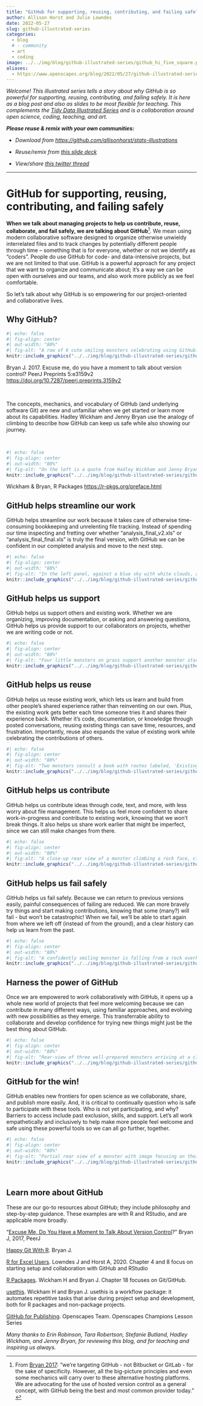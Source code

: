```yaml
---
title: "GitHub for supporting, reusing, contributing, and failing safely"
author: Allison Horst and Julie Lowndes
date: 2022-05-27
slug: github-illustrated-series
categories:
  - blog 
  # - community
  - art
  - coding
image: ../../img/blog/github-illustrated-series/github_hi_five_square.png 
aliases: 
  - https://www.openscapes.org/blog/2022/05/27/github-illustrated-series/
---
```


*Welcome! This illustrated series tells a story about why GitHub is so powerful for supporting, reusing, contributing, and failing safely. It is here as a blog post and also as slides to be most flexible for teaching. This complements the [Tidy Data Illustrated Series](https://www.openscapes.org/blog/2020/10/12/tidy-data/) and is a collaboration around open science, coding, teaching, and art.*

***Please reuse & remix with your own communities:***

-   *Download from <https://github.com/allisonhorst/stats-illustrations>*

-   *Reuse/remix from [this slide deck](https://docs.google.com/presentation/d/1OuLcJHWxpauVic0WEfGsWVreHbkmnINiEXldV5pjD5Q/)*

-   *View/share [this twitter thread](https://twitter.com/openscapes/status/1531658115015270400?s=20&t=GdP9_PChQ1EINLJwQNpRug)*

------------------------------------------------------------------------

# GitHub for supporting, reusing, contributing, and failing safely

**When we talk about managing projects to help us contribute, reuse, collaborate, and fail safely, we are talking about GitHub**[^1]. We mean using modern collaborative software designed to organize otherwise unwieldy interrelated files and to track changes by potentially different people through time -- something that is for everyone, whether or not we identify as "coders". People do use GitHub for code- and data-intensive projects, but we are not limited to that use. GitHub is a powerful approach for any project that we want to organize and communicate about; it's a way we can be open with ourselves and our teams, and also work more publicly as we feel comfortable.

So let's talk about why GitHub is so empowering for our project-oriented and collaborative lives.

[^1]: From [Bryan 2017](https://peerj.com/preprints/3159/): "we're targeting GitHub - not Bitbucket or GitLab - for the sake of specificity. However, all the big-picture principles and even some mechanics will carry over to these alternative hosting platforms. We are advocating for the use of hosted version control as a general concept, with GitHub being the best and most common provider today." <br>

## Why GitHub?

```r
#| echo: false
#| fig-align: center
#| out-width: "80%"
#| fig-alt: "A row of 6 cute smiling monsters celebrating using GitHub. The first, wearing a climbing harness labeled 'Me' is high-fiving another whose harness says 'Future Me'. Others hold a box of snacks that are tacos, a map, and a rope. Text above the monsters quotes Jenny Bryan: 'Collaboration is the most compelling reason to manage a project with Git and GitHub. My definition of collaboration includes hands-on participation by multiple people, including your past and future self, as well as an asymmetric model, in which some people are active makers and others only read or review.'"
knitr::include_graphics("../../img/blog/github-illustrated-series/github_friends.png")
```

::: {.center-text}
Bryan J. 2017. Excuse me, do you have a moment to talk about version control? PeerJ Preprints 5:e3159v2 <https://doi.org/10.7287/peerj.preprints.3159v2>
:::

<br>

The concepts, mechanics, and vocabulary of GitHub (and underlying software Git) are new and unfamiliar when we get started or learn more about its capabilities. Hadley Wickham and Jenny Bryan use the analogy of climbing to describe how GitHub can keep us safe while also showing our journey.

<br>

```r
#| echo: false
#| fig-align: center
#| out-width: "80%"
#| fig-alt: "On the left is a quote from Hadley Wickham and Jenny Bryan that says 'Using a Git commit is like using anchors and other protection when climbing...if you make a mistake you can't fall past the previous commit. Commits are also helpful to others, because they show your journey, not just the destination.' On the right, two little monsters climb a cliff face. Their ropes are secured by several anchors, each labeled 'Commit'. Three monsters on the ground support the climbers."
knitr::include_graphics("../../img/blog/github-illustrated-series/github_wickham_bryan_git_quote.png")
```

::: {.center-text}
Wickham & Bryan, R Packages <https://r-pkgs.org/preface.html>
:::

## GitHub helps streamline our work

GitHub helps streamline our work because it takes care of otherwise time-consuming bookkeeping and unrelenting file tracking. Instead of spending our time inspecting and fretting over whether "analysis_final_v2.xls" or "analysis_final_final.xls" is truly the final version, with GitHub we can be confident in our completed analysis and move to the next step. <br>

```r
#| echo: false
#| fig-align: center
#| out-width: "80%"
#| fig-alt: "In the left panel, against a blue sky with white clouds, a confident-looking monster climbs a rock face. Their rope’s anchors, secured with carabiners, are labeled from bottom to top and say 'Initial commit', 'Data Cleaned', 'Analysis completed'. Another anchor on their harness  is ready to place and is labeled 'Manuscript drafted'. In the right panel, against a gray sky with rain and lightning, an unhappy stressed-looking monster climbs a rock face. Their rope has a knot, is frayed, and is looped around one foot. Their anchors, placed haphazardly and not well-secured, are labeled things like 'analysis_final_v2.xls', 'analysis_final_final.xls', and 'ignore_this.xls'. Text above the left panel says: 'When working with GitHub we can navigate with more obvious, safe, streamlined routes that let us focus on the science-y things we want to do…' Text above the right panel says '...but working without GitHub can be disorienting, with too much time spent sifting through past work to figure out next steps forward.'"
knitr::include_graphics("../../img/blog/github-illustrated-series/github_compare_text.png")
```

## GitHub helps us support

GitHub helps us support others and existing work. Whether we are organizing, improving documentation, or asking and answering questions, GitHub helps us provide support to our collaborators on projects, whether we are writing code or not. 

```r
#| echo: false
#| fig-align: center
#| out-width: "80%"
#| fig-alt: "Four little monsters on grass support another monster starting their climb up a rock face. The climber's harness is labeled, 'Coder', the belayer wears a harness labeled 'Code review', two others consulting a book and route map wear caps labeled 'Documentation' and 'Reuse', and another brings a box labeled 'Project management and snacks'."
knitr::include_graphics("../../img/blog/github-illustrated-series/github_groundcrew_text.png")
```

## GitHub helps us reuse

GitHub helps us reuse existing work, which lets us learn and build from other people's shared experience rather than reinventing on our own. Plus, the existing work gets better each time someone tries it and shares their experience back. Whether it's code, documentation, or knowledge through posted conversations, reusing existing things can save time, resources, and frustration. Importantly, reuse also expands the value of existing work while celebrating the contributions of others. 

```r
#| echo: false
#| fig-align: center
#| out-width: "80%"
#| fig-alt: "Two monsters consult a book with routes labeled, 'Existing routes' and 'Our route' with warning information - images of lightning, a snake, and rocks falling - and notes on the facing page, while looking at the rock face they plan to climb. In the distance, one monster belays another who is climbing."
knitr::include_graphics("../../img/blog/github-illustrated-series/github_reuse.jpg")
```

## GitHub helps us contribute

GitHub helps us contribute ideas through code, text, and more, with less worry about file management. This helps us feel more confident to share work-in-progress and contribute to existing work, knowing that we won't break things. It also helps us share work earlier that might be imperfect, since we can still make changes from there.

```r
#| echo: false
#| fig-align: center
#| out-width: "80%"
#| fig-alt: "A close-up rear view of a monster climbing a rock face, clicking into an anchor point, with the word, 'Click!'"
knitr::include_graphics("../../img/blog/github-illustrated-series/github_clip.png")
```

## GitHub helps us fail safely

GitHub helps us fail safely. Because we can return to previous versions easily, painful consequences of failing are reduced. We can more bravely try things and start making contributions, knowing that some (many?) will fail - but won't be catastrophic! When we fail, we'll be able to start again from where we left off (instead of from the ground), and a clear history can help us learn from the past. 

```r
#| echo: false
#| fig-align: center
#| out-width: "80%"
#| fig-alt: "A confidently smiling monster is falling from a rock overhang, while secured by four anchors, each labeled, 'Commit'"
knitr::include_graphics("../../img/blog/github-illustrated-series/github_fall.png")
```

## Harness the power of GitHub

Once we are empowered to work collaboratively with GitHub, it opens up a whole new world of projects that feel more welcoming because we can contribute in many different ways, using familiar approaches, and evolving with new possibilities as they emerge. This transferrable ability to collaborate and develop confidence for trying new things might just be the best thing about GitHub.

```r
#| echo: false
#| fig-align: center
#| out-width: "80%"
#| fig-alt: "Rear-view of three well-prepared monsters arriving at a climb. They have route maps, binoculars, ropes, backpacks, and a box of snacks. The middle monster has a GitHub Octocat image on their backpack. In the distance, several monsters are at different stages of ascending, with one at the summit, and others supporting them from the base."
knitr::include_graphics("../../img/blog/github-illustrated-series/github_scoping.jpg")
```

## GitHub for the win!

GitHub enables new frontiers for open science as we collaborate, share, and publish more easily. And, it is critical to continually question who is safe to participate with these tools. Who is not yet participating, and why? Barriers to access include past exclusion, skills, and support. Let's all work empathetically and inclusively to help make more people feel welcome and safe using these powerful tools so we can all go further, together. 

```r
#| echo: false
#| fig-align: center
#| out-width: "80%"
#| fig-alt: "Partial rear view of a monster with image focusing on their safety harness with a GitHub Octocat logo, chalk bag, carabiners, and rope."
knitr::include_graphics("../../img/blog/github-illustrated-series/github_harness.jpg")
```

<br>

## Learn more about GitHub

These are our go-to resources about GitHub; they include philosophy and step-by-step guidance. These examples are with R and RStudio, and are applicable more broadly. 

"[Excuse Me, Do You Have a Moment to Talk About Version Control](https://peerj.com/preprints/3159/)?" Bryan J, 2017, PeerJ 

[Happy Git With R](https://happygitwithr.com/). Bryan J. 

[R for Excel Users](https://rstudio-conf-2020.github.io/r-for-excel/). Lowndes J and Horst A, 2020. Chapter 4 and 8 focus on starting setup and collaboration with GitHub and RStudio

[R Packages](https://r-pkgs.org/git.html#git-commit). Wickham H and Bryan J. Chapter 18 focuses on Git/GitHub.

[usethis](https://usethis.r-lib.org/). Wickham H and Bryan J. usethis is a workflow package: it automates repetitive tasks that arise during project setup and development, both for R packages and non-package projects.

[GitHub for Publishing](https://openscapes.github.io/series/github-pub.html). Openscapes Team. Openscapes Champions Lesson Series

*Many thanks to Erin Robinson, Tara Robertson, Stefanie Butland, Hadley Wickham, and Jenny Bryan, for reviewing this blog, and for teaching and inspiring us always.*
